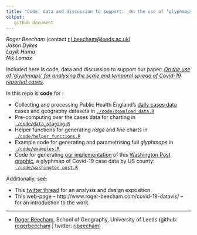 ```yaml
---
title: "Code, data and discussion to support: _On the use of ‘glyphmaps’ for analysing the scale and temporal spread of Covid-19 reported cases_"
output:
   github_document
---
```


_Roger Beecham_ (contact [r.j.beecham@leeds.ac.uk](mailto:r.j.beecham@leeds.ac.uk)) <br>
_Jason Dykes_ <br>
_Layik Hama_ <br>
_Nik Lomax_

Included here is code, data and discussion to support our paper:  [_On the use of ‘glyphmaps’ for analysing the scale and temporal spread of Covid-19 reported cases_](https://doi.org/10.3390/ijgi10040213).


In this repo is **code** for :

* Collecting and processing Public Health England's [daily cases data](https://coronavirus.data.gov.uk/) cases and geography datasets in [`./code/download_data.R`](./code/download_data.R)
* Pre-computing over the cases data for charting in [`./code/data_staging.R`](./code/data_staging.R)
* Helper functions for generating _ridge_ and _line_ charts in [`./code/helper_functions.R`](./code/helper_functions.R)
* Example code for generating and parametrising full _glyphmaps_ in [`./code/examples.R`](./code/examples.R)
* Code for generating [our implementation](./docs/img/wp.png) of this [Washington Post graphic](https://www.washingtonpost.com/nation/2020/05/24/coronavirus-rural-america-outbreaks/?arc404=true), a glyphmap of Covid-19 case data by US county:  [`./code/washington_post.R`](./code/washington_post.R)

Additionally, see:

* This [twitter thread](https://threadreaderapp.com/thread/1317019462453895168.html)  for an analysis and design exposition.
* This web-page -- http://www.roger-beecham.com/covid-19-datavis/ -- for an introduction to the work.

---

* [Roger Beecham](http://www.roger-beecham.com/), School of Geography, University of Leeds (github:
[rogerbeecham](https://github.com/rogerbeecham) | twitter: [rjbeecham](https://twitter.com/rjbeecham))
